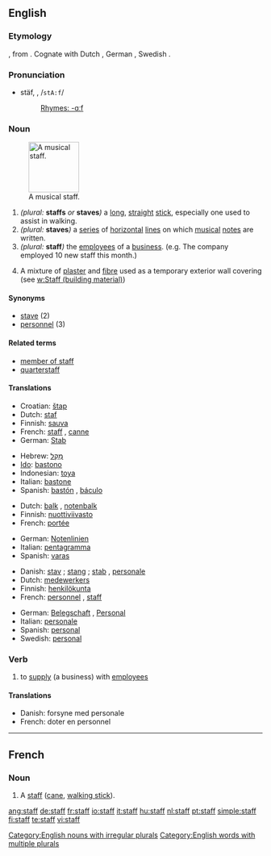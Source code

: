 {{see|Staff}}
==English==

===Etymology===
{{OE.}} {{term|stæf}}, from {{proto|Germanic|staƀoz}}.  Cognate with Dutch {{term|staf}}, German {{term|Stab}}, Swedish {{term|staf}}.

===Pronunciation===
* stäf, {{IPA|/stɑːf/}}, /<tt>stA:f</tt>/
*: [[Rhymes:English:-ɑːf|Rhymes: -ɑːf]]
<!-- is there also an -æf pronunciation? -->

===Noun===
{{en-noun|s|pl2=staves|-}}
[[Image:Music-staff.png|thumb|right|100px|A musical staff.]]

# ''(plural:'' '''staffs''' ''or'' '''staves''''')''  a [[long]], [[straight]] [[stick]], especially one used to assist in walking.
# ''(plural:'' '''staves''''')'' a [[series]] of [[horizontal]] [[line]]s on which [[music]]al [[note]]s are written.
# ''(plural:'' '''staff''''')'' the [[employee]]s of a [[business]]. (e.g. The company employed 10 new staff this month.)
#{{uncountable}} A mixture of [[plaster]] and [[fibre]] used as a temporary exterior wall covering (see [[w:Staff (building material)]])

====Synonyms====
* [[stave]] (2)
* [[personnel]] (3)

====Related terms====
* [[member of staff]]
* [[quarterstaff]]

====Translations====
{{trans-top|a long, straight stick}}
* Croatian: [[štap]] {{m}}
* Dutch: [[:nl:staf|staf]] {{m}}
* Finnish: [[sauva]]
* French: [[staff#French|staff]] {{m}}, [[canne]] {{f}}
* German: [[Stab]] {{m}}
{{trans-mid}}
* Hebrew: [[מקל|מַקֵּל]] {{m}}
* [[Ido]]: [[bastono]]
* Indonesian: [[toya]]
* Italian: [[bastone]] {{m}}
* Spanish: [[bastón]] {{m}}, [[báculo]] {{m}}
{{trans-bottom}}

{{trans-top|a series of horizontal lines}}
* Dutch: [[:nl:balk|balk]] {{m}}, [[:nl:notenbalk|notenbalk]] {{m}}
* Finnish: [[nuottiviivasto]]
* French: [[portée]] {{f}}
{{trans-mid}}
* German: [[Notenlinien]] {{f|p}}
* Italian: [[pentagramma]] {{m}}
* Spanish: [[varas]] {{f|p}}
{{trans-bottom}}

{{trans-top|the employees of a business}}
* Danish: [[stav]] {{c}}; [[stang]] {{c}}; [[stab]] {{c}}, [[personale]] {{n}}
* Dutch: [[:nl:medewerkers|medewerkers]] {{m|p}}
* Finnish: [[henkilökunta]]
* French: [[personnel]] {{m}}, [[staff#French|staff]] {{m}}
{{trans-mid}}
* German: [[Belegschaft]] {{f}}, [[Personal]] {{n}}
* Italian: [[personale]] {{m}}
* Spanish: [[personal]] {{m}}
* Swedish: [[personal]]
{{trans-bottom}}

===Verb===
{{en-verb}}

# {{transitive}} to [[supply]] (a business) with [[employee]]s

====Translations====
* Danish: forsyne med personale
* French: doter en personnel

[[Category:English nouns with irregular plurals]]
[[Category:English words with multiple plurals]]

----
==French==

===Noun===
{{fr-noun|m|plural=staffs}}

# A [[staff]] ([[cane]], [[walking stick]]).

[[ang:staff]]
[[de:staff]]
[[fr:staff]]
[[io:staff]]
[[it:staff]]
[[hu:staff]]
[[nl:staff]]
[[pt:staff]]
[[simple:staff]]
[[fi:staff]]
[[te:staff]]
[[vi:staff]]